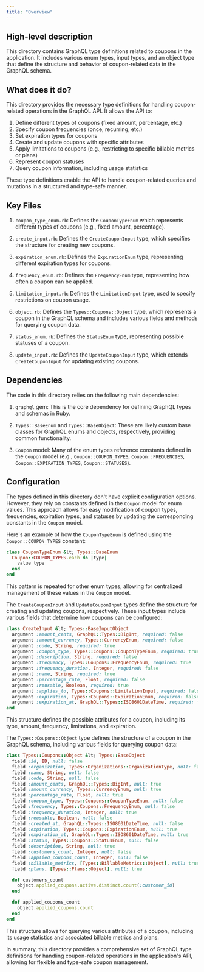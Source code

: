 ```yaml
---
title: "Overview"
---
```


## High-level description
This directory contains GraphQL type definitions related to coupons in the application. It includes various enum types, input types, and an object type that define the structure and behavior of coupon-related data in the GraphQL schema.

## What does it do?
This directory provides the necessary type definitions for handling coupon-related operations in the GraphQL API. It allows the API to:

1. Define different types of coupons (fixed amount, percentage, etc.)
2. Specify coupon frequencies (once, recurring, etc.)
3. Set expiration types for coupons
4. Create and update coupons with specific attributes
5. Apply limitations to coupons (e.g., restricting to specific billable metrics or plans)
6. Represent coupon statuses
7. Query coupon information, including usage statistics

These type definitions enable the API to handle coupon-related queries and mutations in a structured and type-safe manner.

## Key Files

1. `coupon_type_enum.rb`: Defines the `CouponTypeEnum` which represents different types of coupons (e.g., fixed amount, percentage).

2. `create_input.rb`: Defines the `CreateCouponInput` type, which specifies the structure for creating new coupons.

3. `expiration_enum.rb`: Defines the `ExpirationEnum` type, representing different expiration types for coupons.

4. `frequency_enum.rb`: Defines the `FrequencyEnum` type, representing how often a coupon can be applied.

5. `limitation_input.rb`: Defines the `LimitationInput` type, used to specify restrictions on coupon usage.

6. `object.rb`: Defines the `Types::Coupons::Object` type, which represents a coupon in the GraphQL schema and includes various fields and methods for querying coupon data.

7. `status_enum.rb`: Defines the `StatusEnum` type, representing possible statuses of a coupon.

8. `update_input.rb`: Defines the `UpdateCouponInput` type, which extends `CreateCouponInput` for updating existing coupons.

## Dependencies
The code in this directory relies on the following main dependencies:

1. `graphql` gem: This is the core dependency for defining GraphQL types and schemas in Ruby.

2. `Types::BaseEnum` and `Types::BaseObject`: These are likely custom base classes for GraphQL enums and objects, respectively, providing common functionality.

3. `Coupon` model: Many of the enum types reference constants defined in the `Coupon` model (e.g., `Coupon::COUPON_TYPES`, `Coupon::FREQUENCIES`, `Coupon::EXPIRATION_TYPES`, `Coupon::STATUSES`).

## Configuration
The types defined in this directory don't have explicit configuration options. However, they rely on constants defined in the `Coupon` model for enum values. This approach allows for easy modification of coupon types, frequencies, expiration types, and statuses by updating the corresponding constants in the `Coupon` model.

Here's an example of how the `CouponTypeEnum` is defined using the `Coupon::COUPON_TYPES` constant:

```ruby
class CouponTypeEnum &lt; Types::BaseEnum
  Coupon::COUPON_TYPES.each do |type|
    value type
  end
end
```

This pattern is repeated for other enum types, allowing for centralized management of these values in the `Coupon` model.

The `CreateCouponInput` and `UpdateCouponInput` types define the structure for creating and updating coupons, respectively. These input types include various fields that determine how coupons can be configured:

```ruby
class CreateInput &lt; Types::BaseInputObject
  argument :amount_cents, GraphQL::Types::BigInt, required: false
  argument :amount_currency, Types::CurrencyEnum, required: false
  argument :code, String, required: true
  argument :coupon_type, Types::Coupons::CouponTypeEnum, required: true
  argument :description, String, required: false
  argument :frequency, Types::Coupons::FrequencyEnum, required: true
  argument :frequency_duration, Integer, required: false
  argument :name, String, required: true
  argument :percentage_rate, Float, required: false
  argument :reusable, Boolean, required: true
  argument :applies_to, Types::Coupons::LimitationInput, required: false
  argument :expiration, Types::Coupons::ExpirationEnum, required: false
  argument :expiration_at, GraphQL::Types::ISO8601DateTime, required: false
end
```

This structure defines the possible attributes for a coupon, including its type, amount, frequency, limitations, and expiration.

The `Types::Coupons::Object` type defines the structure of a coupon in the GraphQL schema, including various fields for querying coupon data:

```ruby
class Types::Coupons::Object &lt; Types::BaseObject
  field :id, ID, null: false
  field :organization, Types::Organizations::OrganizationType, null: false
  field :name, String, null: false
  field :code, String, null: false
  field :amount_cents, GraphQL::Types::BigInt, null: true
  field :amount_currency, Types::CurrencyEnum, null: true
  field :percentage_rate, Float, null: true
  field :coupon_type, Types::Coupons::CouponTypeEnum, null: false
  field :frequency, Types::Coupons::FrequencyEnum, null: false
  field :frequency_duration, Integer, null: true
  field :reusable, Boolean, null: false
  field :created_at, GraphQL::Types::ISO8601DateTime, null: false
  field :expiration, Types::Coupons::ExpirationEnum, null: true
  field :expiration_at, GraphQL::Types::ISO8601DateTime, null: true
  field :status, Types::Coupons::StatusEnum, null: false
  field :description, String, null: true
  field :customers_count, Integer, null: false
  field :applied_coupons_count, Integer, null: false
  field :billable_metrics, [Types::BillableMetrics::Object], null: true
  field :plans, [Types::Plans::Object], null: true

  def customers_count
    object.applied_coupons.active.distinct.count(:customer_id)
  end

  def applied_coupons_count
    object.applied_coupons.count
  end
end
```

This structure allows for querying various attributes of a coupon, including its usage statistics and associated billable metrics and plans.

In summary, this directory provides a comprehensive set of GraphQL type definitions for handling coupon-related operations in the application's API, allowing for flexible and type-safe coupon management.
